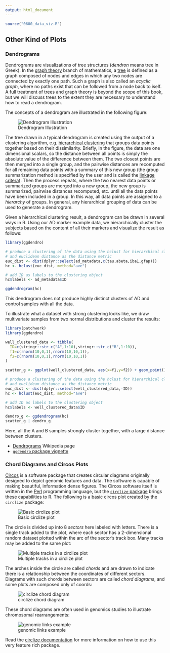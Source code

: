 ```yaml
---
output: html_document
---
```


```r
source("0600_data_viz.R")
```


## Other Kind of Plots

### Dendrograms

Dendrograms are visualizations of tree structures (*dendron* means tree in
Greek). In the [graph theory](https://en.wikipedia.org/wiki/Graph_theory) branch
of mathematics, a [tree](https://en.wikipedia.org/wiki/Tree_(graph_theory)) is
defined as a graph composed of nodes and edges in which any two nodes are
connected by exactly one path. Such a graph is also called an *acyclic graph*,
where no paths exist that can be followed from a node back to iself. A full
treatment of trees and graph theory is beyond the scope of this book, but we
will discuss trees to the extent they are necessary to understand how to read a
dendrogram.

The concepts of a dendrogram are illustrated in the following figure:

![Dendrogram Illustration](dendrograms.png)

The tree drawn in a typical dendrogram is created using the output of a
clustering algorithm, e.g. [hierarchical clustering](#hierarchical-clustering)
that groups data points together based on their dissimilarity. Briefly, in the
figure, the data are one dimensional scalars, so the distance between all points
is simply the absolute value of the difference between them. The two closest
points are then merged into a single group, and the pairwise distances are
recomputed for all remaining data points with a summary of this new group (the
group summarization method is specified by the user and is called the [linkage
critera](https://en.wikipedia.org/wiki/Hierarchical_clustering#Linkage_criteria)).
Then the process repeats, where the two nearest data points or summarized groups
are merged into a new group, the new group is summarized, pairwise distances
recomputed, etc. until all the data points have been included in a group. In
this way, all data points are assigned to a *hierarchy* of groups. In general,
any hierarchical grouping of data can be used to generate a dendrogram.

Given a hierarchical clustering result, a dendrogram can be drawn in several
ways in R. Using our AD marker example data, we hierarchically cluster the
subjects based on the content of all their markers and visualize the result as
follows:

```r
library(ggdendro)

# produce a clustering of the data using the hclust for hierarchical clustering
# and euclidean distance as the distance metric
euc_dist <- dist(dplyr::select(ad_metadata,c(tau,abeta,iba1,gfap)))
hc <- hclust(euc_dist, method="ave")

# add ID as labels to the clustering object
hc$labels <- ad_metadata$ID

ggdendrogram(hc)
```

This dendrogram does not produce highly distinct clusters of AD and control
samples with all the data.

To illustrate what a dataset with strong clustering looks like, we draw
multivariate samples from two normal distributions and cluster the results:

```r
library(patchwork)
library(ggdendro)

well_clustered_data <- tibble(
  ID=c(stringr::str_c("A",1:10),stringr::str_c("B",1:10)),
  f1=c(rnorm(10,0,1),rnorm(10,10,1)),
  f2=c(rnorm(10,0,1),rnorm(10,10,1))
)

scatter_g <- ggplot(well_clustered_data, aes(x=f1,y=f2)) + geom_point()

# produce a clustering of the data using the hclust for hierarchical clustering
# and euclidean distance as the distance metric
euc_dist <- dist(dplyr::select(well_clustered_data,-ID))
hc <- hclust(euc_dist, method="ave")

# add ID as labels to the clustering object
hc$labels <- well_clustered_data$ID

dendro_g <- ggdendrogram(hc)
scatter_g | dendro_g
```

Here, all the A and B samples strongly cluster together, with a large distance
between clusters.

::: {.box .readmore}
* [Dendrograms](https://en.wikipedia.org/wiki/Dendrogram) Wikipedia page
* [`ggdendro` package vignette](https://cran.r-project.org/web/packages/ggdendro/vignettes/ggdendro.html)
:::

### Chord Diagrams and Circos Plots

[Circos](http://circos.ca/) is a software package that creates circular
diagrams originally designed to depict genomic features and data. The software
is capable of making beautiful, information dense figures. The Circos software
itself is written in the [Perl](https://www.perl.org/) programming language, but
the [`circlize` package](https://jokergoo.github.io/circlize_book/book/) brings
these capabilities to R. The following is a basic circos plot created by the
`circlize` package:

![Basic circlize plot](circlize-glance-track-1-1.png)

The circle is divided up into 8 *sectors* here labeled with letters. There is a
single track added to the plot, where each sector has a 2-dimensional random
dataset plotted within the arc of the sector's track box. Many tracks may be
added to the same plot:

![Multiple tracks in a circlize plot](circlize-glance-track-links-1.png)

The arches inside the circle are called *chords* and are drawn to indicate there
is a relationship between the coordinates of different sectors. Diagrams with
such chords between sectors are called *chord diagrams*, and some plots are
composed only of coords:

![circlize chord diagram](chord-diagram-basic-1.png)

These chord diagrams are often used in genomics studies to illustrate
chromosomal rearrangements:

![genomic links example](genomic-links-1.png)


Read the [circlize documentation](https://jokergoo.github.io/circlize_book/book/)
for more information on how to use this very feature rich package.
